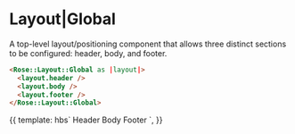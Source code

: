 
<Meta title="Rose/Layout/Global" component="Global" />

# Layout|Global

A top-level layout/positioning component that allows three distinct sections to
be configured: header, body, and footer.

```html
<Rose::Layout::Global as |layout|>
  <layout.header />
  <layout.body />
  <layout.footer />
</Rose::Layout::Global>
```

<Preview>
  <Story name="Global">
    {{
      template: hbs`
      <Rose::Layout::Global as |layout|>
        <layout.header style="background: var(--brand-gray-5);">Header</layout.header>
        <layout.body style="background: var(--brand-gray-7);">Body</layout.body>
        <layout.footer style="background: var(--brand-gray-5);">Footer</layout.footer>
      </Rose::Layout::Global>
    `,
    }}
  </Story>
</Preview>
